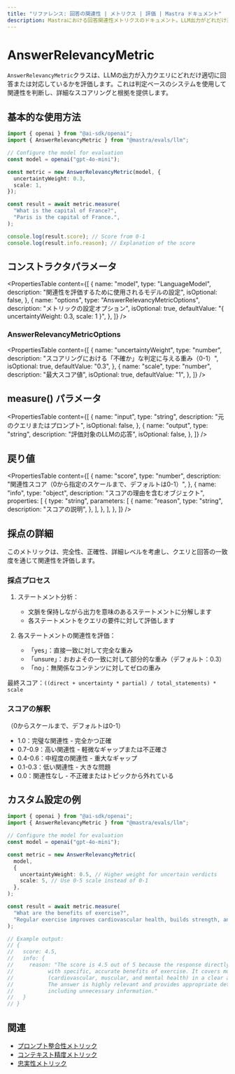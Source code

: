 ```yaml
---
title: "リファレンス: 回答の関連性 | メトリクス | 評価 | Mastra ドキュメント"
description: Mastraにおける回答関連性メトリクスのドキュメント。LLM出力がどれだけ適切に入力クエリに対応しているかを評価します。
---
```


# AnswerRelevancyMetric

`AnswerRelevancyMetric`クラスは、LLMの出力が入力クエリにどれだけ適切に回答または対応しているかを評価します。これは判定ベースのシステムを使用して関連性を判断し、詳細なスコアリングと根拠を提供します。

## 基本的な使用方法

```typescript
import { openai } from "@ai-sdk/openai";
import { AnswerRelevancyMetric } from "@mastra/evals/llm";

// Configure the model for evaluation
const model = openai("gpt-4o-mini");

const metric = new AnswerRelevancyMetric(model, {
  uncertaintyWeight: 0.3,
  scale: 1,
});

const result = await metric.measure(
  "What is the capital of France?",
  "Paris is the capital of France.",
);

console.log(result.score); // Score from 0-1
console.log(result.info.reason); // Explanation of the score
```

## コンストラクタパラメータ

<PropertiesTable
  content={[
    {
      name: "model",
      type: "LanguageModel",
      description: "関連性を評価するために使用されるモデルの設定",
      isOptional: false,
    },
    {
      name: "options",
      type: "AnswerRelevancyMetricOptions",
      description: "メトリックの設定オプション",
      isOptional: true,
      defaultValue: "{ uncertaintyWeight: 0.3, scale: 1 }",
    },
  ]}
/>

### AnswerRelevancyMetricOptions

<PropertiesTable
  content={[
    {
      name: "uncertaintyWeight",
      type: "number",
      description: "スコアリングにおける「不確か」な判定に与える重み（0-1）",
      isOptional: true,
      defaultValue: "0.3",
    },
    {
      name: "scale",
      type: "number",
      description: "最大スコア値",
      isOptional: true,
      defaultValue: "1",
    },
  ]}
/>

## measure() パラメータ

<PropertiesTable
  content={[
    {
      name: "input",
      type: "string",
      description: "元のクエリまたはプロンプト",
      isOptional: false,
    },
    {
      name: "output",
      type: "string",
      description: "評価対象のLLMの応答",
      isOptional: false,
    },
  ]}
/>

## 戻り値

<PropertiesTable
  content={[
    {
      name: "score",
      type: "number",
      description: "関連性スコア（0から指定のスケールまで、デフォルトは0-1）",
    },
    {
      name: "info",
      type: "object",
      description: "スコアの理由を含むオブジェクト",
      properties: [
        {
          type: "string",
          parameters: [
            {
              name: "reason",
              type: "string",
              description: "スコアの説明",
            },
          ],
        },
      ],
    },
  ]}
/>

## 採点の詳細

このメトリックは、完全性、正確性、詳細レベルを考慮し、クエリと回答の一致度を通じて関連性を評価します。

### 採点プロセス

1. ステートメント分析：
   - 文脈を保持しながら出力を意味のあるステートメントに分解します
   - 各ステートメントをクエリの要件に対して評価します

2. 各ステートメントの関連性を評価：
   - 「yes」：直接一致に対して完全な重み
   - 「unsure」：おおよその一致に対して部分的な重み（デフォルト：0.3）
   - 「no」：無関係なコンテンツに対してゼロの重み

最終スコア：`((direct + uncertainty * partial) / total_statements) * scale`

### スコアの解釈
（0からスケールまで、デフォルトは0-1）
- 1.0：完璧な関連性 - 完全かつ正確
- 0.7-0.9：高い関連性 - 軽微なギャップまたは不正確さ
- 0.4-0.6：中程度の関連性 - 重大なギャップ
- 0.1-0.3：低い関連性 - 大きな問題
- 0.0：関連性なし - 不正確またはトピックから外れている

## カスタム設定の例

```typescript
import { openai } from "@ai-sdk/openai";
import { AnswerRelevancyMetric } from "@mastra/evals/llm";

// Configure the model for evaluation
const model = openai("gpt-4o-mini");

const metric = new AnswerRelevancyMetric(
  model,
  {
    uncertaintyWeight: 0.5, // Higher weight for uncertain verdicts
    scale: 5, // Use 0-5 scale instead of 0-1
  },
);

const result = await metric.measure(
  "What are the benefits of exercise?",
  "Regular exercise improves cardiovascular health, builds strength, and boosts mental wellbeing.",
);

// Example output:
// {
//   score: 4.5,
//   info: {
//     reason: "The score is 4.5 out of 5 because the response directly addresses the query
//           with specific, accurate benefits of exercise. It covers multiple aspects
//           (cardiovascular, muscular, and mental health) in a clear and concise manner.
//           The answer is highly relevant and provides appropriate detail without
//           including unnecessary information."
//   }
// }
```

## 関連

- [プロンプト整合性メトリック](./prompt-alignment)
- [コンテキスト精度メトリック](./context-precision)
- [忠実性メトリック](./faithfulness)